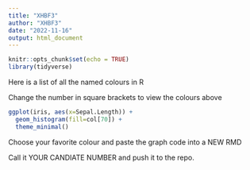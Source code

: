 ```yaml
---
title: "XHBF3"
author: "XHBF3"
date: "2022-11-16"
output: html_document
---
```


```r
knitr::opts_chunk$set(echo = TRUE)
library(tidyverse)
```

Here is a list of all the named colours in R

Change the number in square brackets to view the colours above
```r
ggplot(iris, aes(x=Sepal.Length)) +
  geom_histogram(fill=col[70]) +
  theme_minimal()
```

Choose your favorite colour and paste the graph code into a NEW RMD

Call it YOUR CANDIATE NUMBER and push it to the repo.

